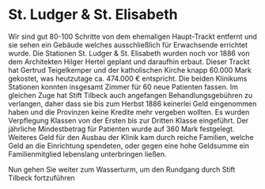 
# St. Ludger & St. Elisabeth

Wir sind gut 80-100 Schritte von dem ehemaligen Haupt-Trackt entfernt und sie sehen ein Gebäude welches ausschließlich für Erwachsende errichtet wurde. Die Stationen St. Ludger & St. Elisabeth wurden noch vor 1886 von dem Architekten Hilger Hertel geplant und daraufhin erbaut. Dieser Trackt hat Gertrud Teigelkemper und der katholischen Kirche knapp 60.000 Mark gekostet, was heutzutage ca. 474.000 € entspricht. Die beiden Klinikums Stationen konnten insgesamt Zimmer für 60 neue Patienten fassen. Im gleichen Zuge hat Stift Tilbeck auch angefangen Behandlungsgebühren zu verlangen, daher dass sie bis zum Herbst 1886 keinerlei Geld eingenommen haben und die Provinzen keine Kredite mehr vergeben wollten. Es wurden Verpflegung Klassen von der Ersten bis zur Dritten Klasse eingeführt. Der jährliche Mindestbetrag für Patienten wurde auf 360 Mark festgelegt. Weiteres Geld für den Ausbau der Klinik kam durch reiche Familien, welche Geld an die Einrichtung spendeten, oder gegen eine hohe Geldsumme ein Familienmitglied lebenslang unterbringen ließen.

Nun gehen Sie weiter zum Wasserturm, um den Rundgang durch Stift Tilbeck fortzuführen

<Buttons next="Wasserturm" previous="SanktFranziskus"/>